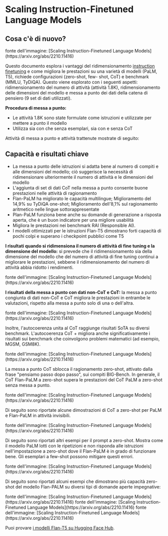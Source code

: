 # Scaling Instruction-Finetuned Language Models


## Cosa c'è di nuovo?

<Screenshot src={FLAN1} alt="FLAN1" />
fonte dell'immagine: [Scaling Instruction-Finetuned Language Models](https://arxiv.org/abs/2210.11416)

Questo documento esplora i vantaggi del ridimensionamento [instruction finetuning](https://arxiv.org/pdf/2109.01652.pdf) e come migliora le prestazioni su una varietà di modelli (PaLM, T5), richiede configurazioni (zero-shot, few- shot, CoT) e benchmark (MMLU, TyDiQA). Questo viene esplorato con i seguenti aspetti: ridimensionamento del numero di attività (attività 1.8K), ridimensionamento delle dimensioni del modello e messa a punto dei dati della catena di pensiero (9 set di dati utilizzati).

**Procedura di messa a punto:**
- Le attività 1.8K sono state formulate come istruzioni e utilizzate per mettere a punto il modello
- Utilizza sia con che senza esemplari, sia con e senza CoT

Attività di messa a punto e attività trattenute mostrate di seguito:

<Screenshot src={FLAN11} alt="FLAN11" />

## Capacità e risultati chiave

- La messa a punto delle istruzioni si adatta bene al numero di compiti e alle dimensioni del modello; ciò suggerisce la necessità di ridimensionare ulteriormente il numero di attività e le dimensioni del modello
- L'aggiunta di set di dati CoT nella messa a punto consente buone prestazioni nelle attività di ragionamento
- Flan-PaLM ha migliorato le capacità multilingue; Miglioramento del 14,9% su TyDiQA one-shot; Miglioramento dell'8,1% sul ragionamento aritmetico nelle lingue sottorappresentate
- Plan-PaLM funziona bene anche su domande di generazione a risposta aperta, che è un buon indicatore per una migliore usabilità
- Migliora le prestazioni nei benchmark RAI (Responsible AI).
- I modelli ottimizzati per le istruzioni Flan-T5 dimostrano forti capacità di pochi colpi e superano i checkpoint pubblici come T5

**I risultati quando si ridimensiona il numero di attività di fine tuning e la dimensione del modello:** si prevede che il ridimensionamento sia della dimensione del modello che del numero di attività di fine tuning continui a migliorare le prestazioni, sebbene il ridimensionamento del numero di attività abbia ridotto i rendimenti.

<Screenshot src={FLAN2} alt="FLAN2" />
fonte dell'immagine: [Scaling Instruction-Finetuned Language Models](https://arxiv.org/abs/2210.11416)

**I risultati della messa a punto con dati non-CoT e CoT:** la messa a punto congiunta di dati non-CoT e CoT migliora le prestazioni in entrambe le valutazioni, rispetto alla messa a punto solo di una o dell'altra.

<Screenshot src={FLAN3} alt="FLAN3" />
fonte dell'immagine: [Scaling Instruction-Finetuned Language Models](https://arxiv.org/abs/2210.11416)

Inoltre, l'autocoerenza unita al CoT raggiunge risultati SoTA su diversi benchmark. L'autocoerenza CoT + migliora anche significativamente i risultati sui benchmark che coinvolgono problemi matematici (ad esempio, MGSM, GSM8K).

<Screenshot src={FLAN4} alt="FLAN4" />
fonte dell'immagine: [Scaling Instruction-Finetuned Language Models](https://arxiv.org/abs/2210.11416)

La messa a punto CoT sblocca il ragionamento zero-shot, attivato dalla frase "pensiamo passo dopo passo", sui compiti BIG-Bench. In generale, il CoT Flan-PaLM a zero-shot supera le prestazioni del CoT PaLM a zero-shot senza messa a punto.

<Screenshot src={FLAN6} alt="FLAN6" />
fonte dell'immagine: [Scaling Instruction-Finetuned Language Models](https://arxiv.org/abs/2210.11416)

Di seguito sono riportate alcune dimostrazioni di CoT a zero-shot per PaLM e Flan-PaLM in attività invisibili.

<Screenshot src={FLAN5} alt="FLAN5" />
fonte dell'immagine: [Scaling Instruction-Finetuned Language Models](https://arxiv.org/abs/2210.11416)

Di seguito sono riportati altri esempi per il prompt a zero-shot. Mostra come il modello PaLM lotti con le ripetizioni e non risponda alle istruzioni nell'impostazione a zero-shot dove il Flan-PaLM è in grado di funzionare bene. Gli esemplari a few-shot possono mitigare questi errori.

<Screenshot src={FLAN7} alt="FLAN7" />
fonte dell'immagine: [Scaling Instruction-Finetuned Language Models](https://arxiv.org/abs/2210.11416)

Di seguito sono riportati alcuni esempi che dimostrano più capacità zero-shot del modello Flan-PALM su diversi tipi di domande aperte impegnative:

<Screenshot src={FLAN8} alt="FLAN8" />
fonte dell'immagine: [Scaling Instruction-Finetuned Language Models](https://arxiv.org/abs/2210.11416)


<Screenshot src={FLAN9} alt="FLAN9" />
fonte dell'immagine: [Scaling Instruction-Finetuned Language Models](https://arxiv.org/abs/2210.11416)

<Screenshot src={FLAN10} alt="FLAN10" />
fonte dell'immagine: [Scaling Instruction-Finetuned Language Models](https://arxiv.org/abs/2210.11416)

Puoi provare [i modelli Flan-T5 su Hugging Face Hub](https://huggingface.co/google/flan-t5-xxl).
